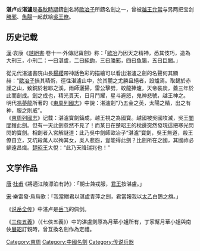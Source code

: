 {{copyedit|time=2020-02-19T00:26:23+00:00}}
'''湛卢'''或'''湛瀘'''是[[春秋時期|春秋時期]]鑄[[劍|劍]]名將[[歐冶子|歐冶子]]所鑄名劍之一，曾被[[越王允常|越王允常]]与另两把宝剑[[勝邪|勝邪]]、[[魚腸|魚腸]]一起獻給[[吳王僚|吳王僚]]。
==历史记载==
[[漢|漢]]·袁康《[[越絕書|越絕書]]·卷十一·外傳記寶劍》称：「[[歐冶子|歐冶]]乃因天之精神，悉其伎巧，造為大刑三，小刑二：一曰湛盧，二曰[[純鈞|純鈞]]，三曰[[勝邪|勝邪]]，四曰[[魚腸|魚腸]]，五曰[[巨闕|巨闕]]。」

從元代湛瀘書院山長[[楊纓|楊纓]]帶神話色彩的描繪可以看出湛瀘之劍的名聲何其顯赫：“[[歐冶子|歐冶子]]挾其精術，徑往湛瀘山中，於其麓之尤勝且絕者，設爐焉。取錫於赤謹之山，致銅於若耶之溪，雨師灑掃，雷公擊劈，蛟龍捧爐，天帝裝炭，蓋三年於此而劍成。劍之成也，精光貫天，日月鬥耀，星斗避怒，鬼神悲號，越王神之。<br />

明代[[馮夢龍|馮夢龍]]所著的《[[東周列國志|東周列國志]]》中說：湛瀘劍“乃五金之英，太陽之精，出之有神，服之則威”。<br />

《[[東周列國志|東周列國志]]》记载：湛瀘寶劍鑄成，越王視之為國寶。越國被吳國攻滅，吳王[[闔閭|闔閭]]獲此劍。但有一天此劍忽然不見了！而某日在楚昭王的枕邊突然發現這把寒光閃閃的寶劍。相劍者入宮解謎道：此乃吳中劍師歐冶子“湛瀘”寶劍，吳王無道，殺王僚自立，又坑殺萬人以殉其女，吳人悲怨，豈能得此劍？比劍所在之國，其國祚必綿遠昌熾。[[楚昭王|楚昭王]]大悅：“此乃天降瑞兆也！”
==文学作品==
[[唐|唐]]·[[杜甫|杜甫]]·《將適江陵漂泊有詩》：「朝士兼戎服，[[君王|君王]]按湛盧。」

[[宋|宋]]·樂雷發·烏烏歌：「我當贈君以湛盧青萍之劍，君當報我以[[太乙|太乙]]白鵲之旗。」

《[[说岳全传|说岳全传]]》中湛卢是[[岳飞|岳飞]]的佩剑。

《[[三俠五義|三俠五義]]》（《七俠五義》）中的湛盧劍原為月華小姐所有，丁家幫月華小姐與南俠[[展昭|展昭]]訂親時，曾互換名劍作為定禮。

[[Category:東周|Category:東周]]
[[Category:中國名劍|Category:中國名劍]]
[[Category:传说兵器|Category:传说兵器]]